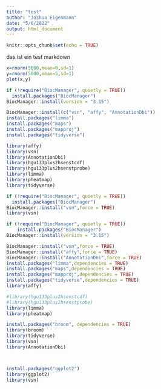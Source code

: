 ```yaml
---
title: "test"
author: "Joshua Eigenmann"
date: "5/6/2022"
output: html_document
---
```


```r
knitr::opts_chunk$set(echo = TRUE)
```

das ist ein test markdown

```r
x=rnorm(5000,mean=0,sd=1)
y=rnorm(5000,mean=5,sd=1)
plot(x,y)
```

```r
if (!require("BiocManager", quietly = TRUE))
  install.packages("BiocManager")
BiocManager::install(version = "3.15")

BiocManager::install(c("vsn", "affy", "AnnotationDbi"))
install.packages("limma")
install.packages("maps")
install.packages("mapproj")
install.packages("tidyverse")

library(affy)
library(vsn)
library(AnnotationDbi)
library(hgu133plus2hsenstcdf)
library(hgu133plus2hsenstprobe)
library(limma)
library(pheatmap)
library(tidyverse)
```

```r
if (!require("BiocManager", quietly = TRUE))
  install.packages("BiocManager")
BiocManager::install("vsn",force = TRUE)
library(vsn)
```

```r
if (!require("BiocManager", quietly = TRUE))
    install.packages("BiocManager")
BiocManager::install(version = "3.15")
```

```r
BiocManager::install("vsn",force = TRUE)
BiocManager::install("affy",force = TRUE)
BiocManager::install("AnnotationDbi",force = TRUE)
install.packages("limma",dependencies = TRUE)
install.packages("maps",dependencies = TRUE)
install.packages("mapproj",dependencies = TRUE)
install.packages("tidyverse",dependencies = TRUE)
library(affy)

#library(hgu133plus2hsenstcdf)
#library(hgu133plus2hsenstprobe)
library(limma)
library(pheatmap)

install.packages("broom", dependencies = TRUE)
library(broom)
library(tidyverse)
library(vsn)
library(AnnotationDbi)



install.packages("ggplot2")
library(ggplot2)
library(vsn)
```


